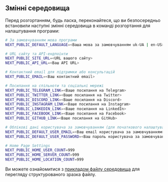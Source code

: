 ## Змінні середовища

Перед розгортанням, будь ласка, переконайтеся, що ви безпосередньо встановили наступні змінні середовища в команді розгортання для налаштування програми:

```bash
# За замовчуванням мова програми
NEXT_PUBLIC_DEFAULT_LANGUAGE=<Ваша мова за замовчуванням uk-UA | en-US>

# URL сайту та API-ендпоінти
NEXT_PUBLIC_SITE_URL=<URL вашого сайту>
NEXT_PUBLIC_API_URL=<Ваш API URL>

# Контактний email для підтримки або консультацій
NEXT_PUBLIC_EMAIL=<Ваш контактний email>

# Посилання на спільноти та соціальні мережі
NEXT_PUBLIC_TELEGRAM_LINK=<Ваше посилання на Telegram>
NEXT_PUBLIC_TWITTER_LINK=<Ваше посилання на Twitter>
NEXT_PUBLIC_DISCORD_LINK=<Ваше посилання на Discord>
NEXT_PUBLIC_INSTAGRAM_LINK=<Ваше посилання на Instagram>
NEXT_PUBLIC_LINKEDIN_LINK=<Ваше посилання на LinkedIn>
NEXT_PUBLIC_FACEBOOK_LINK=<Ваше посилання на Facebook>
NEXT_PUBLIC_GITHUB_LINK=<Ваше посилання на GitHub>

# Облікові дані користувача за замовчуванням (для початкового налаштування або тестування)
NEXT_PUBLIC_DEFAULT_USER_EMAIL=<Ваш email користувача за замовчуванням>
NEXT_PUBLIC_DEFAULT_USER_PASSWORD=<Ваш пароль користувача за замовчуванням>

# Home Page Settings
NEXT_PUBLIC_HOME_USER_COUNT=999
NEXT_PUBLIC_HOME_SERVER_COUNT=999
NEXT_PUBLIC_HOME_LOCATION_COUNT=999
```

Ви можете ознайомитися з [прикладом файлу середовища](https://github.com/perfect-panel/ppanel-web/blob/main/apps/user/.env.template) для перегляду структурованого зразка файлу.


<Giscus />
